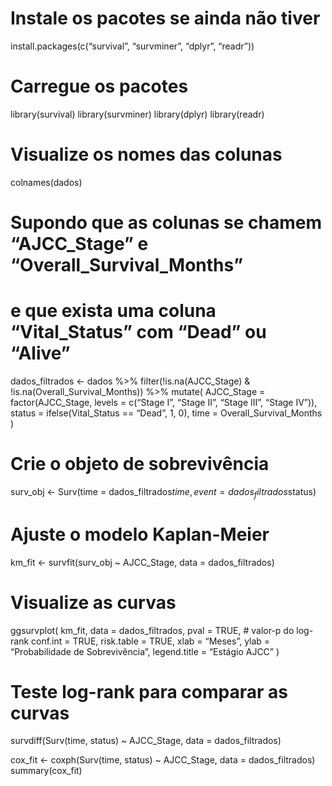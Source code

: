 # Instale os pacotes se ainda não tiver
install.packages(c("survival", "survminer", "dplyr", "readr"))

# Carregue os pacotes
library(survival)
library(survminer)
library(dplyr)
library(readr)

# Visualize os nomes das colunas
colnames(dados)

# Supondo que as colunas se chamem "AJCC_Stage" e "Overall_Survival_Months"
# e que exista uma coluna "Vital_Status" com "Dead" ou "Alive"
dados_filtrados <- dados %>%
  filter(!is.na(AJCC_Stage) & !is.na(Overall_Survival_Months)) %>%
  mutate(
    AJCC_Stage = factor(AJCC_Stage, levels = c("Stage I", "Stage II", "Stage III", "Stage IV")),
    status = ifelse(Vital_Status == "Dead", 1, 0),
    time = Overall_Survival_Months
  )

# Crie o objeto de sobrevivência
surv_obj <- Surv(time = dados_filtrados$time, event = dados_filtrados$status)

# Ajuste o modelo Kaplan-Meier
km_fit <- survfit(surv_obj ~ AJCC_Stage, data = dados_filtrados)

# Visualize as curvas
ggsurvplot(
  km_fit,
  data = dados_filtrados,
  pval = TRUE, # valor-p do log-rank
  conf.int = TRUE,
  risk.table = TRUE,
  xlab = "Meses",
  ylab = "Probabilidade de Sobrevivência",
  legend.title = "Estágio AJCC"
)

# Teste log-rank para comparar as curvas
survdiff(Surv(time, status) ~ AJCC_Stage, data = dados_filtrados)

cox_fit <- coxph(Surv(time, status) ~ AJCC_Stage, data = dados_filtrados)
summary(cox_fit)